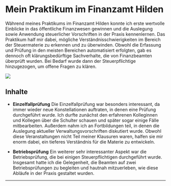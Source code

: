 # Mein Praktikum im Finanzamt Hilden
  Während meines Praktikums im Finanzamt Hilden konnte ich erste wertvolle Einblicke in das öffentliche Finanzwesen gewinnen und die Auslegung sowie Anwendung steuerlicher Vorschriften in der Praxis kennenlernen. Das Praktikum half mir dabei, mögliche Verständnisschwierigkeiten im Bereich der Steuermaterie zu erkennen und zu überwinden. Obwohl die Erfassung und Prüfung in den meisten Bereichen automatisiert erfolgten, gab es dennoch oft klärungsbedürftige Sachverhalte, die von Finanzbeamten überprüft wurden. Bei Bedarf wurde dann der Steuerpflichtige hinzugezogen, um offene Fragen zu klären.

<div style={{ textAlign: 'center' }}>
  <img 
    src="/images/tax.jpg" 
    style={{ maxWidth: '100%', height: 'auto' }} 
  />
</div>

## Inhalte
- **Einzelfallprüfung**
  Die Einzelfallprüfung war besonders interessant, da immer wieder neue Konstellationen auftraten, in denen eine Prüfung durchgeführt wurde. Ich durfte zunächst den erfahrenen Kolleginnen und Kollegen über die Schulter schauen und später sogar einige Fälle mitbearbeiten. Außerdem nahm ich an Fortbildungen teil, in denen die Auslegung aktueller Verwaltungsvorschriften diskutiert wurde. Obwohl diese Veranstaltungen nicht Teil meiner Klausuren waren, halfen sie mir enorm dabei, ein tieferes Verständnis für die Materie zu entwickeln.

- **Betriebsprüfung**
  Ein weiterer sehr interessanter Aspekt war die Betriebsprüfung, die bei einigen Steuerpflichtigen durchgeführt wurde. Insgesamt hatte ich die Gelegenheit, die Beamten auf zwei Betriebsprüfungen zu begleiten und hautnah mitzuerleben, wie diese Abläufe in der Praxis gestaltet wurden.






---


